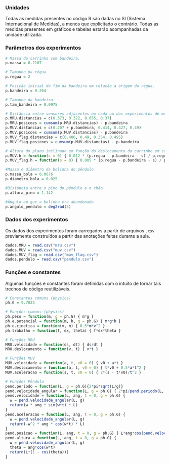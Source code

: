 ### Unidades

Todas as medidas presentes no código R são dadas no SI (Sistema Internacional de Medidas), a menos que explicitado o contrário. Todas as medidas presentes em gráficos e tabelas estarão acompanhadas da unidade utilizada.

### Parâmetros dos experimentos

```r
# Massa do carrinho com bandeira.
p.massa = 0.2107

# Tamanho da régua
p.regua = 2

# Posição inicial do fim da bandeira em relação a origem da régua.
p.bandeira = 0.204

# Tamanho da bandeira.
p.tam_bandeira = 0.0975

# Distância entre sensores adjacentes em cada um dos experimentos de movimento retilíneo.
p.MRU.distancias = c(0.373, 0.322, 0.655, 0.37)
p.MRU.posicoes = cumsum(p.MRU.distancias) - p.bandeira
p.MUV.distancias = c(0.207 + p.bandeira, 0.414, 0.427, 0.49)
p.MUV.posicoes = cumsum(p.MUV.distancias) - p.bandeira
p.MUV_flag.distancias = c(0.406, 0.49, 0.354, 0.495)
p.MUV_flag.posicoes = cumsum(p.MUV.distancias) - p.bandeira

# Altura do plano inclinado em função do deslocamento do carrinho em cada um dos experimentos de MUV.
p.MUV.h = function(s = 0) { 0.012 * (p.regua - p.bandeira - s) / p.regua }
p.MUV_flag.h = function(s = 0) { 0.005 * (p.regua - p.bandeira - s) / p.regua }

#Massa e diâmetro da bolinha do pêndulo
p.massa_bola = 0.0676
p.diametro_bola = 0.025

#Distância entre o pino do pêndulo e o chão
p.altura_pino = 1.142

#Ângulo em que a bolinha era abandonada
p.angulo_pendulo = deg2rad(5)
```


### Dados dos experimentos

Os dados dos experimentos foram carregados a partir de arquivos `.csv` previamente construídos a partir das anotações feitas durante a aula.

```r
dados.MRU = read.csv("mru.csv")
dados.MUV = read.csv("muv.csv")
dados.MUV_flag = read.csv("muv_flag.csv")
dados.pendulo = read.csv("pendulo.csv")
```

### Funções e constantes

Algumas funções e constantes foram definidas com o intuito de tornar tais trechos de código reutilizáveis.

```r
# Constantes comuns (physics)
ph.G = 9.7833

# Funções comuns (physics)
ph.peso = function(m, g = ph.G) { m*g }
ph.e.potencial = function(m, h, g = ph.G) { m*g*h }
ph.e.cinetica = function(v, m) { 0.5*m*v^2 }
ph.trabalho = function(f, dx, theta) { f*dx*theta }

# Funções MRU
MRU.velocidade = function(ds, dt) { ds/dt }
MRU.deslocamento = function(v, t) { v*t }

# Funções MUV
MUV.velocidade = function(a, t, v0 = 0) { v0 + a*t }
MUV.deslocamento = function(a, t, v0 = 0) { t*v0 + 0.5*a*t^2 }
MUV.aceleracao = function(s, t, v0 = 0) { 2*(s - t*v0)/t^2 }

# Funções Pêndulo
pend.periodo = function(L, g = ph.G){2*pi*sqrt(L/g)}
pend.velocidade_angular = function(L, g = ph.G) { 2*pi/pend.periodo(L, g) }
pend.velocidade = function(L, ang, t = 0, g = ph.G) {
  w = pend.velocidade_angular(L, g)
  return(w * ang * sin(w*t) * L)
}
pend.aceleracao = function(L, ang, t = 0, g = ph.G) {
  w = pend.velocidade_angular(L, g)
  return(-w^2 * ang * cos(w*t) * L)
}
pend.posicao = function(L, ang, t = 0, g = ph.G) { L*ang*cos(pend.velocidade_angular(L, g)*t) }
pend.altura = function(L, ang, t = 0, g = ph.G) {
  w = pend.velocidade_angular(L, g)
  theta = ang*cos(w*t)
  return(L*(1 - cos(theta)))
}
```